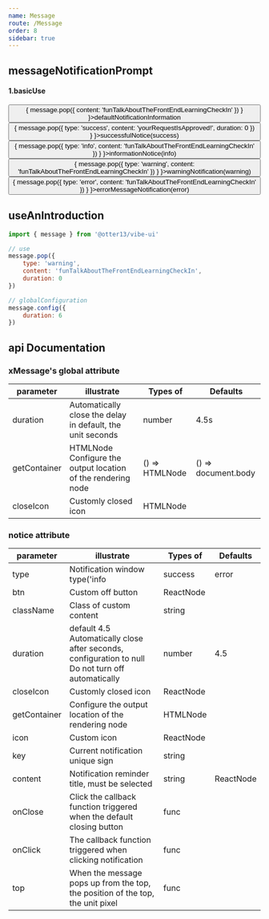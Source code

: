 ```yaml
---
name: Message
route: /Message
order: 8
sidebar: true
---
```



## messageNotificationPrompt

#### 1.basicUse
<Playground>
    <Button onClick={
        () => {
            message.pop({
                content: 'funTalkAboutTheFrontEndLearningCheckIn'
            })
        }
    }>defaultNotificationInformation</Button><br />
    <Button type="primary" onClick={
        () => {
            message.pop({
                type: 'success',
                content: 'yourRequestIsApproved!',
                duration: 0
            })
        }
    }>successfulNotice(success)</Button><br />
    <Button type="pure" onClick={
        () => {
            message.pop({
                type: 'info',
                content: 'funTalkAboutTheFrontEndLearningCheckIn'
            })
        }
    }>informationNotice(info)</Button><br />
    <Button type="primary" onClick={
        () => {
            message.pop({
                type: 'warning',
                content: 'funTalkAboutTheFrontEndLearningCheckIn'
            })
        }
    }>warningNotification(warning)</Button><br />
    <Button type="warning" onClick={
        () => {
            message.pop({
                type: 'error',
                content: 'funTalkAboutTheFrontEndLearningCheckIn'
            })
        }
    }>errorMessageNotification(error)</Button>
</Playground>

## useAnIntroduction
``` js
import { message } from '@otter13/vibe-ui'

// use
message.pop({
    type: 'warning',
    content: 'funTalkAboutTheFrontEndLearningCheckIn',
    duration: 0
})

// globalConfiguration
message.config({
    duration: 6
})
```

 ## api Documentation

 ### xMessage's global attribute
|  parameter  |  illustrate  |  Types of  |  Defaults  |
|  ---   |  ---  |  ---  |  ---  |
|  duration  |  Automatically close the delay in default, the unit seconds  |  number  |  4.5s  |
|  getContainer  |  HTMLNode Configure the output location of the rendering node  |  () => HTMLNode  |  () => document.body  |
|  closeIcon  |  Customly closed icon  |  HTMLNode  |    |

 ### notice attribute
|  parameter  |  illustrate  |  Types of  |  Defaults  |
|  ---   |  ---  |  ---  |  ---  |
|  type  |  Notification window type('info|success|error|warning'等)  |  string  |  ''  |
|  btn  |  Custom off button  |  ReactNode  |   |
|  className  |  Class of custom content  |  string  |    |
|  duration  |  default 4.5 Automatically close after seconds, configuration to null Do not turn off automatically  |  number  |  4.5  |
|  closeIcon  |  Customly closed icon  |  ReactNode  |    |
|  getContainer  |  Configure the output location of the rendering node  |  HTMLNode  |    |
|  icon  |  Custom icon  |  ReactNode  |    |
|  key  |  Current notification unique sign  |  string  |    |
|  content  |  Notification reminder title, must be selected  |  string|ReactNode  |    |
|  onClose  |  Click the callback function triggered when the default closing button  |  func  |    |
|  onClick  |  The callback function triggered when clicking notification  |  func  |    |
|  top  |  When the message pops up from the top, the position of the top, the unit pixel  |  func  |    |

